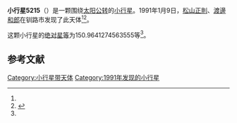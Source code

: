 {{Infobox planet
| bgcolour = #FFFFC0
| name = 5215 Tsurui
| symbol = 
| image = 
| caption = 
| discovery = yes
| discovery_ref = 
| discoverer = [[松山正則|松山正則]]、[[渡邊和郎|渡邊和郎]]
| discovery_site = [[钏路市|钏路市]] 
| discovered = 1991年1月9日
| designations = yes
| mp_name = 
| named_after = 
| alt_names = 1991 AE/ 1979 MK9 / 1987 EO / 1987 HF / 1987 KK5 / 1988 OA / 1989 UZ2
| mp_category = [[主带小行星|主带小行星]]
| orbit_ref = <ref name="a">[http://ssd.jpl.nasa.gov/sbdb.cgi?sstr=5215 5215 Tsurui] {{Wayback|url=http://ssd.jpl.nasa.gov/sbdb.cgi?sstr=5215 |date=20140902121519 }}，小行星數據庫瀏覽器（JPL Small-Body Database Browser）－[[美国国家航空航天局|美国国家航空航天局]]喷气推进实验室</ref>
| epoch = 2456400.5 (2013年4月18日更新)
| aphelion = {{convert|3.088943150511406|AU|km|3|abbr=on|lk=out}}
| perihelion = {{convert|2.27644190076452|AU|km|3|abbr=on}}
| semimajor = {{convert|2.682692525637963|AU|km|3|abbr=on}}
| eccentricity = 0.151433912
| period = 1604.925124 [[日|日]]<br />4.39[[儒略年|儒略年]]
| avg_speed = 
| inclination = 14.11895431109195
| asc_node = 125.2717441144541
| mean_anomaly = 
| arg_peri = 150.9641274563555
| satellites = 
| physical_characteristics = yes
| dimensions = 
| mass = 
| density = 
| surface_grav = 
| escape_velocity = 
| sidereal_day = 
| axial_tilt = 
| pole_ecliptic_lat = 
| pole_ecliptic_lon = 
| albedo = 
| temperatures= 
| temp_name1 = 
| mean_temp_1 = 
| max_temp_1 = 
| temp_name2 = 
| max_temp_2 = 
| spectral_type = 
| abs_magnitude = 150.9641274563555
}}

'''小行星5215'''（{{lang-en|5215 Tsurui}}）是一颗围绕[[太阳|太阳]][[公转|公转]]的[[小行星|小行星]]。1991年1月9日，[[松山正則|松山正則]]、[[渡邊和郎|渡邊和郎]]在钏路市发现了此天体<ref name="a" /><ref>{{cite news|title=小行星列表|url=http://cfa-www.harvard.edu/iau/lists/NumberedMPs.txt|accessdate=2013-07-08|newspaper=哈佛大学|archive-date=2008-05-17|archive-url=https://web.archive.org/web/20080517010638/http://cfa-www.harvard.edu/iau/lists/NumberedMPs.txt|dead-url=no}}</ref>。

这颗小行星的[[绝对星等|绝对星等]]为150.9641274563555等<ref name="a" />。

==参考文献==
{{reflist}}
{{Minor Planet Number|[[小行星5214|小行星5214]]|[[小行星5216|小行星5216]]}}

{{小天体}}

[[Category:小行星带天体|Category:小行星带天体]]
[[Category:1991年发现的小行星|Category:1991年发现的小行星]]


{{asteroid-stub}}